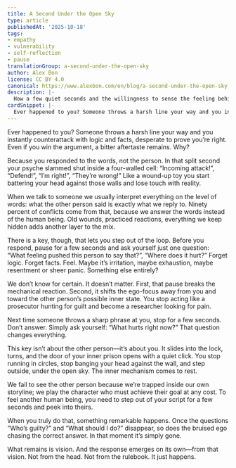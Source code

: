 ```yaml
---
title: A Second Under the Open Sky
type: article
publishedAt: '2025-10-18'
tags:
- empathy
- vulnerability
- self-reflection
- pause
translationGroup: a-second-under-the-open-sky
author: Alex Bon
license: CC BY 4.0
canonical: https://www.alexbon.com/en/blog/a-second-under-the-open-sky
description: |-
  How a few quiet seconds and the willingness to sense the feeling behind sharp words can shift a conflict from a duel of egos to a place of real contact.
cardSnippet: |-
  Ever happened to you? Someone throws a harsh line your way and you instantly counterattack with logic and facts, desperate to prove you’re right. Even if you win the argument, a bitter aftertaste remains. Why? Because you answered the words, not the person...
---
```


Ever happened to you? Someone throws a harsh line your way and you instantly counterattack with logic and facts, desperate to prove you’re right. Even if you win the argument, a bitter aftertaste remains. Why?

Because you responded to the words, not the person. In that split second your psyche slammed shut inside a four-walled cell: “Incoming attack!”, “Defend!”, “I’m right!”, “They’re wrong!” Like a wound-up toy you start battering your head against those walls and lose touch with reality.

When we talk to someone we usually interpret everything on the level of words: what the other person said is exactly what we reply to. Ninety percent of conflicts come from that, because we answer the words instead of the human being. Old wounds, practiced reactions, everything we keep hidden adds another layer to the mix.

There is a key, though, that lets you step out of the loop. Before you respond, pause for a few seconds and ask yourself just one question: “What feeling pushed this person to say that?”, “Where does it hurt?” Forget logic. Forget facts. Feel. Maybe it’s irritation, maybe exhaustion, maybe resentment or sheer panic. Something else entirely?

We don’t know for certain. It doesn’t matter. First, that pause breaks the mechanical reaction. Second, it shifts the ego-focus away from you and toward the other person’s possible inner state. You stop acting like a prosecutor hunting for guilt and become a researcher looking for pain.

Next time someone throws a sharp phrase at you, stop for a few seconds. Don’t answer. Simply ask yourself: “What hurts right now?” That question changes everything.

This key isn’t about the other person—it’s about you. It slides into the lock, turns, and the door of your inner prison opens with a quiet click. You stop running in circles, stop banging your head against the wall, and step outside, under the open sky. The inner mechanism comes to rest.

We fail to see the other person because we’re trapped inside our own storyline; we play the character who must achieve their goal at any cost. To feel another human being, you need to step out of your script for a few seconds and peek into theirs.

When you truly do that, something remarkable happens. Once the questions “Who’s guilty?” and “What should I do?” disappear, so does the bruised ego chasing the correct answer. In that moment it’s simply gone.

What remains is vision. And the response emerges on its own—from that vision. Not from the head. Not from the rulebook. It just happens.
